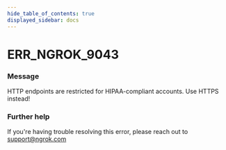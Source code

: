 ```yaml
---
hide_table_of_contents: true
displayed_sidebar: docs
---
```



# ERR_NGROK_9043

### Message

HTTP endpoints are restricted for HIPAA-compliant accounts. Use HTTPS instead!

<ErrorDetails error="err_ngrok_9043" />

### Further help

If you're having trouble resolving this error, please reach out to [support@ngrok.com](mailto:support@ngrok.com?subject=Help%20with%20ERR_NGROK_9043)
